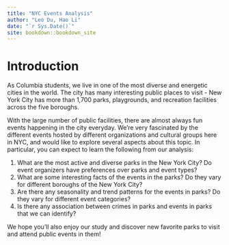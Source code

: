 ```yaml
--- 
title: "NYC Events Analysis"
author: "Leo Du, Hao Li"
date: "`r Sys.Date()`"
site: bookdown::bookdown_site
---
```


# Introduction

As Columbia students, we live in one of the most diverse and energetic cities in the world. 
The city has many interesting public places to visit - New York City has more than 1,700 parks, playgrounds, and recreation facilities across the five boroughs. 

With the large number of public facilities, there are almost always fun events happening in the city everyday.
We’re very fascinated by the different events hosted by different organizations and cultural groups here in NYC, 
and would like to explore several aspects about this topic. In particular, you can expect to learn the following 
from our analysis:

1. What are the most active and diverse parks in the New York City? Do event organizers have preferences over parks and event types?
2. What are some interesting facts of the events in the parks? Do they vary for different boroughs of the New York City?
3. Are there any seasonality and trend patterns for the events in parks? Do they vary for different event categories? 
4. Is there any association between crimes in parks and events in parks that we can identify?

We hope you'll also enjoy our study and discover new favorite parks to visit and attend public events in them!


